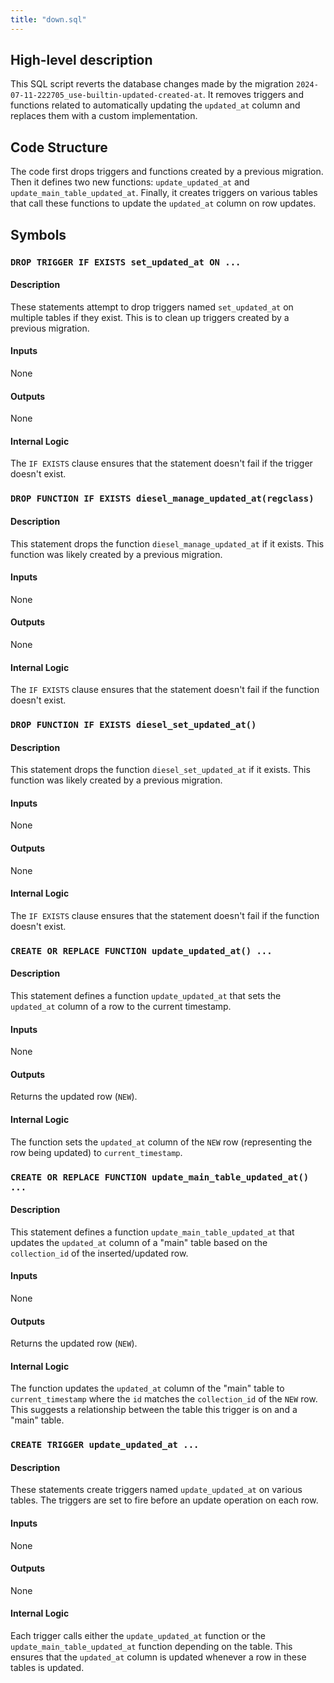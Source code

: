 ```yaml
---
title: "down.sql"
---
```


## High-level description
This SQL script reverts the database changes made by the migration `2024-07-11-222705_use-builtin-updated-created-at`. It removes triggers and functions related to automatically updating the `updated_at` column and replaces them with a custom implementation.

## Code Structure
The code first drops triggers and functions created by a previous migration. Then it defines two new functions: `update_updated_at` and `update_main_table_updated_at`. Finally, it creates triggers on various tables that call these functions to update the `updated_at` column on row updates.

## Symbols

### `DROP TRIGGER IF EXISTS set_updated_at ON ...`
#### Description
These statements attempt to drop triggers named `set_updated_at` on multiple tables if they exist. This is to clean up triggers created by a previous migration.

#### Inputs
None

#### Outputs
None

#### Internal Logic
The `IF EXISTS` clause ensures that the statement doesn't fail if the trigger doesn't exist.

### `DROP FUNCTION IF EXISTS diesel_manage_updated_at(regclass)`
#### Description
This statement drops the function `diesel_manage_updated_at` if it exists. This function was likely created by a previous migration.

#### Inputs
None

#### Outputs
None

#### Internal Logic
The `IF EXISTS` clause ensures that the statement doesn't fail if the function doesn't exist.

### `DROP FUNCTION IF EXISTS diesel_set_updated_at()`
#### Description
This statement drops the function `diesel_set_updated_at` if it exists. This function was likely created by a previous migration.

#### Inputs
None

#### Outputs
None

#### Internal Logic
The `IF EXISTS` clause ensures that the statement doesn't fail if the function doesn't exist.

### `CREATE OR REPLACE FUNCTION update_updated_at() ...`
#### Description
This statement defines a function `update_updated_at` that sets the `updated_at` column of a row to the current timestamp.

#### Inputs
None

#### Outputs
Returns the updated row (`NEW`).

#### Internal Logic
The function sets the `updated_at` column of the `NEW` row (representing the row being updated) to `current_timestamp`.

### `CREATE OR REPLACE FUNCTION update_main_table_updated_at() ...`
#### Description
This statement defines a function `update_main_table_updated_at` that updates the `updated_at` column of a "main" table based on the `collection_id` of the inserted/updated row.

#### Inputs
None

#### Outputs
Returns the updated row (`NEW`).

#### Internal Logic
The function updates the `updated_at` column of the "main" table to `current_timestamp` where the `id` matches the `collection_id` of the `NEW` row. This suggests a relationship between the table this trigger is on and a "main" table.

### `CREATE TRIGGER update_updated_at ...`
#### Description
These statements create triggers named `update_updated_at` on various tables. The triggers are set to fire before an update operation on each row.

#### Inputs
None

#### Outputs
None

#### Internal Logic
Each trigger calls either the `update_updated_at` function or the `update_main_table_updated_at` function depending on the table. This ensures that the `updated_at` column is updated whenever a row in these tables is updated.
